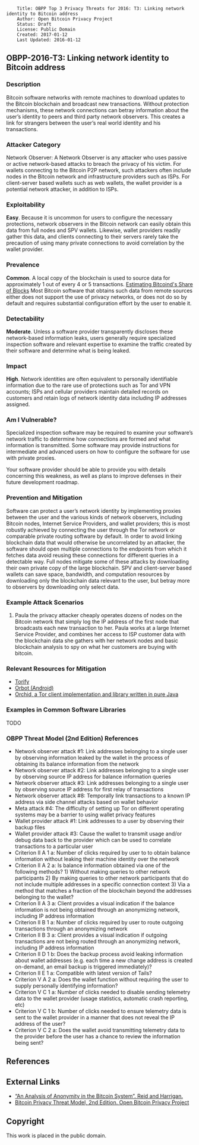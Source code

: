 <pre>
    Title: OBPP Top 3 Privacy Threats for 2016: T3: Linking network identity to Bitcoin address
    Author: Open Bitcoin Privacy Project
    Status: Draft
    License: Public Domain
    Created: 2017-01-12
    Last Updated: 2016-01-12
</pre>

== OBPP-2016-T3: Linking network identity to Bitcoin address ==

=== Description ===

Bitcoin software networks with remote machines to download updates to the Bitcoin blockchain and broadcast new transactions. Without protection mechanisms, these network connections can betray information about the user’s identity to peers and third party network observers. This creates a link for strangers between the user’s real world identity and his transactions.

=== Attacker Category ===

Network Observer: A Network Observer is any attacker who uses passive or active network-based attacks to breach the privacy of his victim. For wallets connecting to the Bitcoin P2P network, such attackers often include nodes in the Bitcoin network and infrastructure providers such as ISPs. For client-server based wallets such as web wallets, the wallet provider is a potential network attacker, in addition to ISPs.

=== Exploitability ===

'''Easy'''. Because it is uncommon for users to configure the necessary protections, network observers in the Bitcoin network can easily obtain this data from full nodes and SPV wallets. Likewise, wallet providers readily gather this data, and clients connecting to their servers rarely take the precaution of using many private connections to avoid correlation by the wallet provider.

=== Prevalence ===

'''Common'''. A local copy of the blockchain is used to source data for approximately 1 out of every 4 or 5 transactions. <ref>[https://www.kristovatlas.com/estimating-bitcoinds-share-of-blocks/ Estimating Bitcoind's Share of Blocks] Most Bitcoin software that obtains such data from remote sources either does not support the use of privacy networks, or does not do so by default and requires substantial configuration effort by the user to enable it.

=== Detectability ===

'''Moderate'''. Unless a software provider transparently discloses these network-based information leaks, users generally require specialized inspection software and relevant expertise to examine the traffic created by their software and determine what is being leaked.

=== Impact ===

'''High'''. Network identities are often equivalent to personally identifiable information due to the rare use of protections such as Tor and VPN accounts; ISPs and cellular providers maintain detailed records on customers and retain logs of network identity data including IP addresses assigned.

=== Am I Vulnerable? ===

Specialized inspection software may be required to examine your software’s network traffic to determine how connections are formed and what information is transmitted. Some software may provide instructions for intermediate and advanced users on how to configure the software for use with private proxies.

Your software provider should be able to provide you with details concerning this weakness, as well as plans to improve defenses in their future development roadmap.

=== Prevention and Mitigation ===

Software can protect a user’s network identity by implementing proxies between the user and the various kinds of network observers, including Bitcoin nodes, Internet Service Providers, and wallet providers; this is most robustly achieved by connecting the user through the Tor network or comparable private routing software by default. In order to avoid linking blockchain data that would otherwise be uncorrelated by an attacker, the software should open multiple connections to the endpoints from which it fetches data avoid reusing these connections for different queries in a detectable way. Full nodes mitigate some of these attacks by downloading their own private copy of the large blockchain. SPV and client-server based wallets can save space, bandwidth, and computation resources by downloading only the blockchain data relevant to the user, but betray more to observers by downloading only select data.

=== Example Attack Scenarios ===

# Paula the privacy attacker cheaply operates dozens of nodes on the Bitcoin network that simply log the IP address of the first node that broadcasts each new transaction to her. Paula works at a large Internet Service Provider, and combines her access to ISP customer data with the blockchain data she gathers with her network nodes and basic blockchain analysis to spy on what her customers are buying with bitcoin.

=== Relevant Resources for Mitigation ===

* [https://trac.torproject.org/projects/tor/wiki/doc/TorifyHOWTO Torify]
* [https://guardianproject.info/apps/orbot/ Orbot (Android)]
* [https://subgraph.com/orchid/index.en.html Orchid, a Tor client implementation and library written in pure Java]

=== Examples in Common Software Libraries ===

TODO

=== OBPP Threat Model (2nd Edition) References ===

* Network observer attack #1: Link addresses belonging to a single user by observing information leaked by the wallet in the process of obtaining its balance information from the network
* Network observer attack #2: Link addresses belonging to a single user by observing source IP address for balance information queries
* Network observer attack #3: Link addresses belonging to a single user by observing source IP address for first relay of transactions
* Network observer attack #8: Temporally link transactions to a known IP address via side channel attacks based on wallet behavior
* Meta attack #4: The difficulty of setting up Tor on different operating systems may be a barrier to using wallet privacy features
* Wallet provider attack #1: Link addresses to a user by observing their backup files
* Wallet provider attack #3: Cause the wallet to transmit usage and/or debug data back to the provider which can be used to correlate transactions to a particular user
* Criterion II A 1 a: Number of clicks required by user to to obtain balance information without leaking their machine identity over the network
* Criterion II A 2 a: Is balance information obtained via one of the following methods? 1) Without making queries to other network participants 2) By making queries to other network participants that do not include multiple addresses in a specific connection context 3) Via a method that matches a fraction of the blockchain beyond the addresses belonging to the wallet?
* Criterion II A 3 a: Client provides a visual indication if the balance information is not being obtained through an anonymizing network, including IP address information
* Criterion II B 1 a: Number of clicks required by user to route outgoing transactions through an anonymizing network
* Criterion II B 3 a: Client provides a visual indication if outgoing transactions are not being routed through an anonymizing network, including IP address information
* Criterion II D 1 b: Does the backup process avoid leaking information about wallet addresses (e.g. each time a new change address is created on-demand, an email backup is triggered immediately)?
* Criterion II E 1 a: Compatible with latest version of Tails?
* Criterion V A 2 a: Does the wallet function without requiring the user to supply personally identifying information?
* Criterion V C 1 a: Number of clicks needed to disable sending telemetry data to the wallet provider (usage statistics, automatic crash reporting, etc)
* Criterion V C 1 b: Number of clicks needed to ensure telemetry data is sent to the wallet provider in a manner that does not reveal the IP address of the user?
* Criterion V C 2 a: Does the wallet avoid transmitting telemetry data to the provider before the user has a chance to review the information being sent?

== References ==

<references />

== External Links ==

* [https://arxiv.org/pdf/1107.4524v2.pdf “An Analysis of Anonymity in the Bitcoin System”. Reid and Harrigan.]
* [https://github.com/OpenBitcoinPrivacyProject/wallet-ratings/blob/master/report-02/ Bitcoin Privacy Threat Model, 2nd Edition. Open Bitcoin Privacy Project]

== Copyright ==

This work is placed in the public domain.
